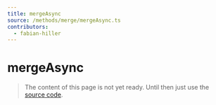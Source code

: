 ```yaml
---
title: mergeAsync
source: /methods/merge/mergeAsync.ts
contributors:
  - fabian-hiller
---
```


# mergeAsync

> The content of this page is not yet ready. Until then just use the [source code](https://github.com/fabian-hiller/valibot/blob/main/library/src/methods/merge/mergeAsync.ts).
